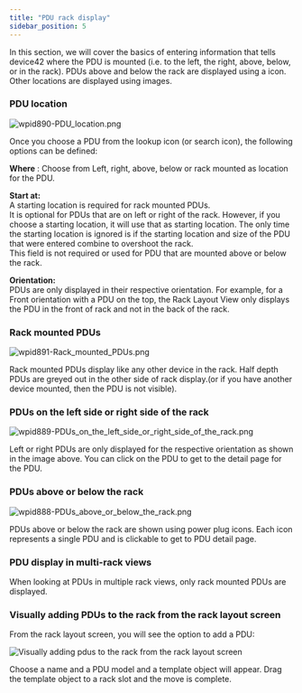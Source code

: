 ```yaml
---
title: "PDU rack display"
sidebar_position: 5
---
```


In this section, we will cover the basics of entering information that tells device42 where the PDU is mounted (i.e. to the left, the right, above, below, or in the rack). PDUs above and below the rack are displayed using a icon. Other locations are displayed using images.

### PDU location

![wpid890-PDU_location.png](/assets/images/wpid890-PDU_location.png)

Once you choose a PDU from the lookup icon (or search icon), the following options can be defined:

**Where** : Choose from Left, right, above, below or rack mounted as location for the PDU.

**Start at:**  
A starting location is required for rack mounted PDUs.  
It is optional for PDUs that are on left or right of the rack. However, if you choose a starting location, it will use that as starting location. The only time the starting location is ignored is if the starting location and size of the PDU that were entered combine to overshoot the rack.  
This field is not required or used for PDU that are mounted above or below the rack.

**Orientation:**  
PDUs are only displayed in their respective orientation. For example, for a Front orientation with a PDU on the top, the Rack Layout View only displays the PDU in the front of rack and not in the back of the rack.

### Rack mounted PDUs

![wpid891-Rack_mounted_PDUs.png](/assets/images/wpid891-Rack_mounted_PDUs.png)

Rack mounted PDUs display like any other device in the rack. Half depth PDUs are greyed out in the other side of rack display.(or if you have another device mounted, then the PDU is not visible).

### PDUs on the left side or right side of the rack

![wpid889-PDUs_on_the_left_side_or_right_side_of_the_rack.png](/assets/images/wpid889-PDUs_on_the_left_side_or_right_side_of_the_rack.png)

Left or right PDUs are only displayed for the respective orientation as shown in the image above. You can click on the PDU to get to the detail page for the PDU.

### PDUs above or below the rack

![wpid888-PDUs_above_or_below_the_rack.png](/assets/images/wpid888-PDUs_above_or_below_the_rack.png)

PDUs above or below the rack are shown using power plug icons. Each icon represents a single PDU and is clickable to get to PDU detail page.

### PDU display in multi-rack views

When looking at PDUs in multiple rack views, only rack mounted PDUs are displayed.

### Visually adding PDUs to the rack from the rack layout screen

From the rack layout screen, you will see the option to add a PDU:

![Visually adding pdus to the rack from the rack layout screen](/assets/images/2015-10-10-add-pdu-to-rack.png)

Choose a name and a PDU model and a template object will appear. Drag the template object to a rack slot and the move is complete.

